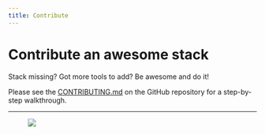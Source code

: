 ```yaml
---
title: Contribute
---
```


# Contribute an awesome stack

Stack missing? Got more tools to add? Be awesome and do it!

Please see the [CONTRIBUTING.md](https://github.com/stackshareio/awesome-stacks/blob/master/CONTRIBUTING.md) on the GitHub repository for a step-by-step walkthrough.

<hr className="is-dotted-line" />

<figure style={{ textAlign: "center", width: "100%" }}>
<img src="/images/awesometown.gif" style={{ width: "300px" }} />
</figure>